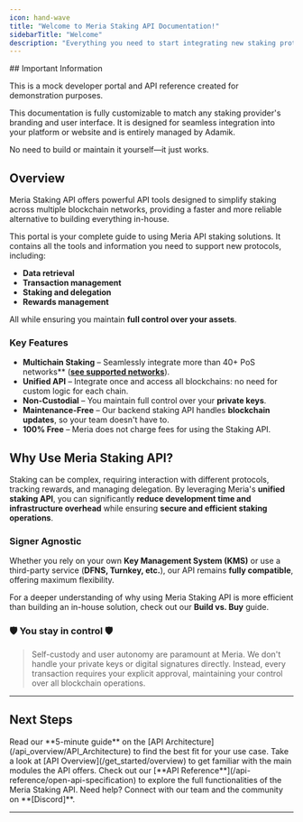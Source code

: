 ```yaml
---
icon: hand-wave
title: "Welcome to Meria Staking API Documentation!"
sidebarTitle: "Welcome"
description: "Everything you need to start integrating new staking protocols, all in one place."
---
```


<Note type="warning">
  ## Important Information
  
  This is a mock developer portal and API reference created for demonstration purposes.

  This documentation is fully customizable to match any staking provider's branding and user interface. It is designed for seamless integration into your platform or website and is entirely managed by Adamik.

  No need to build or maintain it yourself—it just works.
</Note>

## Overview

Meria Staking API offers powerful API tools designed to simplify staking across multiple blockchain networks, providing a faster and more reliable alternative to building everything in-house.

This portal is your complete guide to using Meria API staking solutions. It contains all the tools and information you need to support new protocols, including:

- **Data retrieval**
- **Transaction management**
- **Staking and delegation**
- **Rewards management**

All while ensuring you maintain **full control over your assets**.

### Key Features

- **Multichain Staking** – Seamlessly integrate more than 40+ PoS networks** (**[see supported networks](http://localhost:3000/get_started/supported_chains)**).
- **Unified API** – Integrate once and access all blockchains: no need for custom logic for each chain.
- **Non-Custodial** – You maintain full control over your **private keys**.
- **Maintenance-Free** – Our backend staking API handles **blockchain updates**, so your team doesn't have to.
- **100% Free** – Meria does not charge fees for using the Staking API.

## **Why Use Meria Staking API?**

Staking can be complex, requiring interaction with different protocols, tracking rewards, and managing delegation. By leveraging Meria's **unified staking API**, you can significantly **reduce development time and infrastructure overhead** while ensuring **secure and efficient staking operations**.

### **Signer Agnostic**

Whether you rely on your own **Key Management System (KMS)** or use a third-party service (**DFNS, Turnkey, etc.**), our API remains **fully compatible**, offering maximum flexibility.

For a deeper understanding of why using Meria Staking API is more efficient than building an in-house solution, check out our **Build vs. Buy** guide.

### 🛡 You stay in control 🛡

> Self-custody and user autonomy are paramount at Meria. We don't handle your private keys or digital signatures directly. Instead, every transaction requires your explicit approval, maintaining your control over all blockchain operations.

---

## **Next Steps**

<Steps>
  <Step title="Discover What the API Can Do">
    Read our **5-minute guide** on the [API Architecture](/api_overview/API_Architecture) to find the best fit for your use case.
  </Step>

  <Step title="API Overview">
    Take a look at [API Overview](/get_started/overview) to get familiar with the main modules the API offers.
  </Step>

  <Step title="API Reference">
    Check out our [**API Reference**](/api-reference/open-api-specification) to explore the full functionalities of the Meria Staking API.
  </Step>

  <Step title="Get Support">
    Need help? Connect with our team and the community on **[Discord]**.
  </Step>
</Steps>

---


